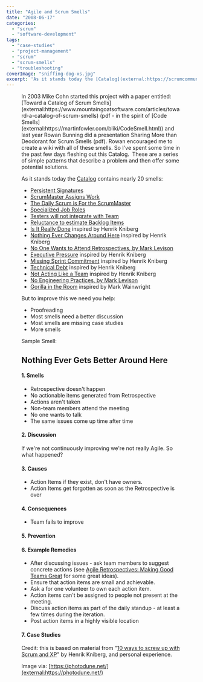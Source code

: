 ```yaml
---
title: "Agile and Scrum Smells"
date: "2008-06-17"
categories: 
  - "scrum"
  - "software-development"
tags: 
  - "case-studies"
  - "project-management"
  - "scrum"
  - "scrum-smells"
  - "troubleshooting"
coverImage: "sniffing-dog-xs.jpg"
excerpt: 'As it stands today the [Catalog](external:https://scrumcommunity.pbwiki.com/Scrum+Smells) contains'
---
```




<Figure
  src={SniffingDogXs}
  alt="Sniffing dog- image licensed from Photodune"
  caption="Sniffing dog- image licensed from Photodune"
/>
 In 2003 Mike Cohn started this project with a paper entitled: [Toward a Catalog of Scrum Smells](external:https://www.mountaingoatsoftware.com/articles/toward-a-catalog-of-scrum-smells) (pdf - in the spirit of [Code Smells](external:https://martinfowler.com/bliki/CodeSmell.html)) and last year Rowan Bunning did a presentation Sharing More than Deodorant for Scrum Smells (pdf). Rowan encouraged me to create a wiki with all of these smells. So I've spent some time in the past few days fleshing out this Catalog.  These are a series of simple patterns that describe a problem and then offer some potential solutions.

As it stands today the [Catalog](external:https://scrumcommunity.pbwiki.com/Scrum+Smells) contains nearly 20 smells:

- [Persistent Signatures](external:https://scrumcommunity.pbwiki.com/Persistent+Signatures)
- [ScrumMaster Assigns Work](external:https://scrumcommunity.pbwiki.com/ScrumMaster+Assigns+Work)
- [The Daily Scrum is For the ScrumMaster](external:https://scrumcommunity.pbwiki.com/The+Daily+Scrum+is+For+the+ScrumMaster)
- [Specialized Job Roles](external:https://scrumcommunity.pbwiki.com/Specialized+Job+Roles)
- [Testers will not integrate with Team](external:https://scrumcommunity.pbwiki.com/Testers+will+not+integrate+with+Team)
- [Reluctance to estimate Backlog Items](external:https://scrumcommunity.pbwiki.com/Reluctance+to+estimate+Backlog+Items)
- [Is It Really Done](external:https://scrumcommunity.pbwiki.com/Is+It+Really+Done) inspired by Henrik Kniberg
- [Nothing Ever Changes Around Here](external:https://scrumcommunity.pbwiki.com/Nothing+Ever+Changes+Around+Here) inspired by Henrik Kniberg
- [No One Wants to Attend Retrospectives, by Mark Levison](external:https://scrumcommunity.pbwiki.com/No+One+Wants+to+Attend+Retrospectives+)
- [Executive Pressure](external:https://scrumcommunity.pbwiki.com/Executive+Pressure) inspired by Henrik Kniberg
- [Missing Sprint Commitment](external:https://scrumcommunity.pbwiki.com/Missing+Sprint+Commitment) inspired by Henrik Kniberg
- [Technical Debt](external:https://scrumcommunity.pbwiki.com/Technical+Debt) inspired by Henrik Kniberg
- [Not Acting Like a Team](external:https://scrumcommunity.pbwiki.com/Not+Acting+Like+a+Team) inspired by Henrik Kniberg
- [No Engineering Practices, by Mark Levison](external:https://scrumcommunity.pbwiki.com/No+Engineering+Practices)
- [Gorilla in the Room](external:https://scrumcommunity.pbwiki.com/Gorilla+in+the+Room) inspired by Mark Wainwright

But to improve this we need you help:

- Proofreading
- Most smells need a better discussion
- Most smells are missing case studies
- More smells

Sample Smell:

## Nothing Ever Gets Better Around Here

#### 1\. Smells

- Retrospective doesn't happen
- No actionable items generated from Retrospective
- Actions aren't taken
- Non-team members attend the meeting
- No one wants to talk
- The same issues come up time after time

#### 2\. Discussion

If we're not continuously improving we're not really Agile. So what happened?

#### 3\. Causes

- Action Items if they exist, don't have owners.
- Action Items get forgotten as soon as the Retrospective is over

#### 4\. Consequences

- Team fails to improve

#### 5\. Prevention

#### 6\. Example Remedies

- After discussing issues - ask team members to suggest concrete actions (see [Agile Retrospectives: Making Good Teams Great](external:https://pragprog.com/titles/dlret/agile-retrospectives/) for some great ideas).
- Ensure that action items are small and achievable.
- Ask a for one volunteer to own each action item.
- Action items can't be assigned to people not present at the meeting.
- Discuss action items as part of the daily standup - at least a few times during the iteration.
- Post action items in a highly visible location

#### 7\. Case Studies

Credit: this is based on material from "[10 ways to screw up with Scrum and XP](external:https://blog.crisp.se/2008/08/07/henrikkniberg/1218084360000)" by Henrik Kniberg, and personal experience.

Image via: [https://photodune.net/](external:https://photodune.net/)
